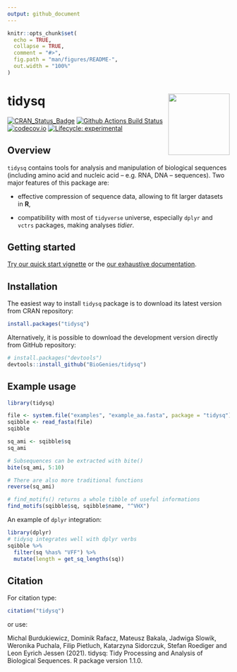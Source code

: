 ```yaml
---
output: github_document
---
```


```r
knitr::opts_chunk$set(
  echo = TRUE,
  collapse = TRUE,
  comment = "#>",
  fig.path = "man/figures/README-",
  out.width = "100%"
)
```

# tidysq <a href='https://biogenies.info/tidysq/'><img src='man/figures/logo.png' align="right" height="139" /></a>

<!-- badges: start -->
[![CRAN_Status_Badge](http://www.r-pkg.org/badges/version/tidysq)](https://cran.r-project.org/package=tidysq)
  [![Github Actions Build Status](https://github.com/BioGenies/tidysq/workflows/R-CMD-check-bioc/badge.svg)](https://github.com/BioGenies/tidysq/actions)
  [![codecov.io](https://codecov.io/github/BioGenies/tidysq/coverage.svg?branch=master)](https://codecov.io/github/BioGenies/tidysq?branch=master) 
  [![Lifecycle: experimental](https://img.shields.io/badge/lifecycle-experimental-orange.svg)](https://lifecycle.r-lib.org/articles/stages.html#experimental)
<!-- badges: end -->

## Overview

`tidysq` contains tools for analysis and manipulation of biological sequences (including amino acid and nucleic acid -- e.g. RNA, DNA -- sequences). Two major features of this package are:

- effective compression of sequence data, allowing to fit larger datasets in **R**,

- compatibility with most of `tidyverse` universe, especially `dplyr` and `vctrs` packages, making analyses *tidier*.

## Getting started

[Try our quick start vignette](http://biogenies.info/tidysq/articles/quick-start.html) or the [our exhaustive documentation](http://biogenies.info/tidysq/reference/index.html).

## Installation

The easiest way to install `tidysq` package is to download its latest version from CRAN repository:

```r
install.packages("tidysq")
```

Alternatively, it is possible to download the development version directly from GitHub repository:

```r
# install.packages("devtools")
devtools::install_github("BioGenies/tidysq")
```

## Example usage

```r
library(tidysq)
```

```r
file <- system.file("examples", "example_aa.fasta", package = "tidysq")
sqibble <- read_fasta(file)
sqibble

sq_ami <- sqibble$sq
sq_ami

# Subsequences can be extracted with bite()
bite(sq_ami, 5:10)

# There are also more traditional functions
reverse(sq_ami)

# find_motifs() returns a whole tibble of useful informations
find_motifs(sqibble$sq, sqibble$name, "^VHX")
```

An example of `dplyr` integration:

```r
library(dplyr)
# tidysq integrates well with dplyr verbs
sqibble %>%
  filter(sq %has% "VFF") %>%
  mutate(length = get_sq_lengths(sq))
```

## Citation

For citation type:

```r
citation("tidysq")
```

or use:

Michal Burdukiewicz, Dominik Rafacz, Mateusz Bakala, Jadwiga Slowik, Weronika Puchala, Filip Pietluch, Katarzyna Sidorczuk, Stefan Roediger and Leon Eyrich Jessen (2021). tidysq: Tidy Processing and Analysis of Biological Sequences. R package version 1.1.0.
